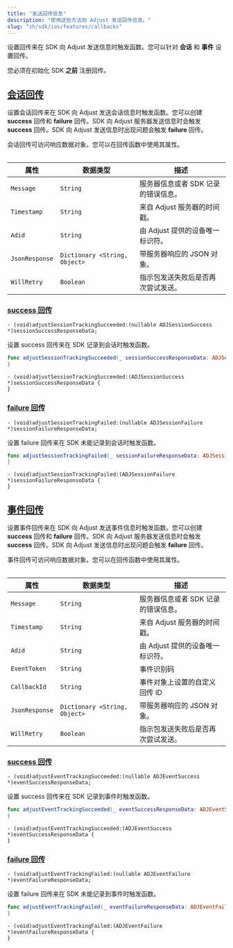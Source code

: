 ```yaml
---
title: "发送回传信息"
description: "使用这些方法向 Adjust 发送回传信息。"
slug: "zh/sdk/ios/features/callbacks"
---
```


设置回传来在 SDK 向 Adjust 发送信息时触发函数。您可以针对 **会话** 和 **事件** 设置回传。

<Callout type="important">

您必须在初始化 SDK **之前** 注册回传。

</Callout>

## [会话回传](session-callbacks)

设置会话回传来在 SDK 向 Adjust 发送会话信息时触发函数。您可以创建 **success** 回传和 **failure** 回传。SDK 向 Adjust 服务器发送信息时会触发 **success** 回传。SDK 向 Adjust 发送信息时出现问题会触发 **failure** 回传。

会话回传可访问响应数据对象。您可以在回传函数中使用其属性。

<Table>

| 属性           | 数据类型                      | 描述                                |
| -------------- | ----------------------------- | ----------------------------------- |
| `Message`      | `String`                      | 服务器信息或者 SDK 记录的错误信息。 |
| `Timestamp`    | `String`                      | 来自 Adjust 服务器的时间戳。        |
| `Adid`         | `String`                      | 由 Adjust 提供的设备唯一标识符。    |
| `JsonResponse` | `Dictionary <String, Object>` | 带服务器响应的 JSON 对象。          |
| `WillRetry`    | `Boolean`                     | 指示包发送失败后是否再次尝试发送。  |

</Table>

### [success 回传](success-callbacks)

<CodeBlock title="方法签名">

```objc
- (void)adjustSessionTrackingSucceeded:(nullable ADJSessionSuccess *)sessionSuccessResponseData;
```

</CodeBlock>

设置 success 回传来在 SDK 记录到会话时触发函数。

<Tabs>
<Tab title="Swift" sync="swift">

```swift
func adjustSessionTrackingSucceeded(_ sessionSuccessResponseData: ADJSessionSuccess?) {
}
```

</Tab>
<Tab title="Objective-C" sync="objc">

```objc
- (void)adjustSessionTrackingSucceeded:(ADJSessionSuccess *)sessionSuccessResponseData {
}
```

</Tab>
</Tabs>

### [failure 回传](failure-callbacks)

<CodeBlock title="方法签名">

```objc
- (void)adjustSessionTrackingFailed:(nullable ADJSessionFailure *)sessionFailureResponseData;
```

</CodeBlock>

设置 failure 回传来在 SDK 未能记录到会话时触发函数。

<Tabs>
<Tab title="Swift" sync="swift">

```swift
func adjustSessionTrackingFailed(_ sessionFailureResponseData: ADJSessionFailure?) {
}
```

</Tab>
<Tab title="Objective-C" sync="objc">

```objc
- (void)adjustSessionTrackingFailed:(ADJSessionFailure *)sessionFailureResponseData {
}
```

</Tab>
</Tabs>

## [事件回传](event-callbacks)

设置事件回传来在 SDK 向 Adjust 发送事件信息时触发函数。您可以创建 **success** 回传和 **failure** 回传。SDK 向 Adjust 服务器发送信息时会触发 **success** 回传。SDK 向 Adjust 发送信息时出现问题会触发 **failure** 回传。

事件回传可访问响应数据对象。您可以在回传函数中使用其属性。

<Table>

| 属性           | 数据类型                      | 描述                                |
| -------------- | ----------------------------- | ----------------------------------- |
| `Message`      | `String`                      | 服务器信息或者 SDK 记录的错误信息。 |
| `Timestamp`    | `String`                      | 来自 Adjust 服务器的时间戳。        |
| `Adid`         | `String`                      | 由 Adjust 提供的设备唯一标识符。    |
| `EventToken`   | `String`                      | 事件识别码                          |
| `CallbackId`   | `String`                      | 事件对象上设置的自定义回传 ID       |
| `JsonResponse` | `Dictionary <String, Object>` | 带服务器响应的 JSON 对象。          |
| `WillRetry`    | `Boolean`                     | 指示包发送失败后是否再次尝试发送。  |

</Table>

### [success 回传](success-callbacks-1)

<CodeBlock title="方法签名">

```objc
- (void)adjustEventTrackingSucceeded:(nullable ADJEventSuccess *)eventSuccessResponseData;
```

</CodeBlock>

设置 success 回传来在 SDK 记录到事件时触发函数。

<Tabs>
<Tab title="Swift" sync="swift">

```swift
func adjustEventTrackingSucceeded(_ eventSuccessResponseData: ADJEventSuccess?) {
}
```

</Tab>
<Tab title="Objective-C" sync="objc">

```objc
- (void)adjustEventTrackingSucceeded:(ADJEventSuccess *)eventSuccessResponseData {
}
```

</Tab>
</Tabs>

### [failure 回传](failure-callbacks-1)

<CodeBlock title="方法签名">

```objc
- (void)adjustEventTrackingFailed:(nullable ADJEventFailure *)eventFailureResponseData;
```

</CodeBlock>

设置 failure 回传来在 SDK 未能记录到事件时触发函数。

<Tabs>
<Tab title="Swift" sync="swift">

```swift
func adjustEventTrackingFailed(_ eventFailureResponseData: ADJEventFailure?) {
}
```

</Tab>
<Tab title="Objective-C" sync="objc">

```objc
- (void)adjustEventTrackingFailed:(ADJEventFailure *)eventFailureResponseData {
}
```

</Tab>
</Tabs>
